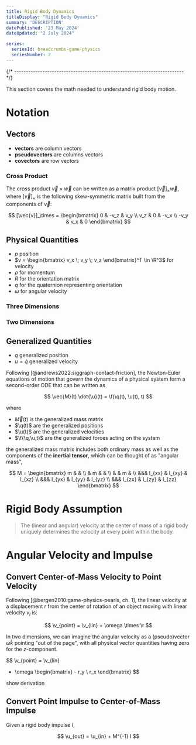 ```yaml
---
title: Rigid Body Dynamics
titleDisplay: "Rigid Body Dynamics"
summary: 'DESCRIPTION'
datePublished: '23 May 2024'
dateUpdated: "2 July 2024"

series:
  seriesId: breadcrumbs-game-physics
  seriesNumber: 2
---
```



<Notation />

{/* ------------------------------------------------------------------------ */}

This section covers the math needed to understand rigid body motion.

<PostContent>
  <SeriesSummary />
</PostContent>

# Notation

## Vectors

* **vectors** are column vectors
* **pseudovectors** are columns vectors 
* **covectors** are row vectors

### Cross Product

The cross product $\vec{v} \times \vec{w}$ can be written as a matrix product $[\vec{v}]_\times \vec{w}$, where $[\vec{v}]_\times$ is the following skew-symmetric matrix built from the components of $\vec{v}$:

$$
[\vec{v}]_\times = 
\begin{bmatrix}
0 & -v_z & v_y \\
v_z & 0 & -v_x \\
-v_y & v_x & 0
\end{bmatrix}
$$

## Physical Quantities

* $p$ position
* $v = \begin{bmatrix} v_x \; v_y \; v_z \end{bmatrix}^T \in \R^3$ for velocity
* $\rho$ for momentum
* $R$ for the orientation matrix
* $q$ for the quaternion representing orientation 
* $\omega$ for angular velocity

### Three Dimensions

### Two Dimensions

## Generalized Quantities

* $q$ generalized position
* $u = \dot{q}$ generalized velocity

Following [@andrews2022:siggraph-contact-friction], <ExactQuote>the Newton-Euler equations of motion that govern the dynamics of a physical system form a second-order ODE that can be written as</ExactQuote>

$$
\vec{M}(t) \dot{\u}(t) = \f(\q(t), \u(t), t)
$$

where

* $\vec{M}(t)$ is the generalized mass matrix
* $\q(t)$ are the generalized positions
* $\u(t)$ are the generalized velocities
* $\f(\q,\u,t)$ are the generalized forces acting on the system

the generalized mass matrix includes both ordinary mass as well as the components of the **inertial tensor**, which can be thought of as "angular mass",

$$
M = \begin{bmatrix}
m &       & \\
  & m &   & \\
  &   & m & \\
&&& I_{xx} & I_{xy} & I_{xz} \\
&&& I_{yx} & I_{yy} & I_{yz} \\
&&& I_{zx} & I_{zy} & I_{zz}
\end{bmatrix}
$$


# Rigid Body Assumption

> The (linear and angular) velocity at the center of mass of a rigid body
> uniquely determines the velocity at every point within the body.

# Angular Velocity and Impulse

## Convert Center-of-Mass Velocity to Point Velocity

Following [@bergen2010:game-physics-pearls, ch. 1], <ExactQuote>the linear velocity at a displacement $r$ from the center of rotation of an object moving with linear velocity $v_l$ is</ExactQuote>:

$$
\v_{point} = \v_{lin} + \omega \times \r
$$

In two dimensions, we can imagine the angular velocity as a (pseudo)vector $\omega \hat{k}$ pointing "out of the page", with all physical vector quantities having zero for the $z$-component.

$$
\v_{point}
= \v_{lin}
+ \omega \begin{bmatrix} - r_y \\ r_x \end{bmatrix}
$$

<Todo>show derivation</Todo>

## Convert Point Impulse to Center-of-Mass Impulse

Given a rigid body impulse $I$,

$$
\u_{out} = \u_{in} + M^{-1} I
$$